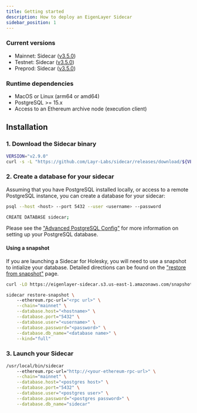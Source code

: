 ```yaml
---
title: Getting started
description: How to deploy an EigenLayer Sidecar
sidebar_position: 1
---
```



### Current versions

* Mainnet: Sidecar ([v3.5.0](https://github.com/Layr-Labs/sidecar/releases/tag/v3.5.0))
* Testnet: Sidecar ([v3.5.0](https://github.com/Layr-Labs/sidecar/releases/tag/v3.5.0))
* Preprod: Sidecar ([v3.5.0](https://github.com/Layr-Labs/sidecar/releases/tag/v3.5.0))

### Runtime dependencies

* MacOS or Linux (arm64 or amd64)
* PostgreSQL >= 15.x
* Access to an Ethereum archive node (execution client)

## Installation


### 1. Download the Sidecar binary

```bash
VERSION="v2.9.0"
curl -s -L "https://github.com/Layr-Labs/sidecar/releases/download/${VERSION}/sidecar-darwin-amd64-${VERSION}.tar.gz" | tar xvz -C /usr/local/bin
```

### 2. Create a database for your sidecar

Assuming that you have PostgreSQL installed locally, or access to a remote PostgreSQL instance, you can create a database for your sidecar:

```bash
psql --host <host> --port 5432 --user <username> --password

CREATE DATABASE sidecar;
```

Please see the ["Advanced PostgreSQL Config"](advanced-postgres) for more information on setting up your PostgreSQL database.

#### Using a snapshot

If you are launching a Sidecar for Holesky, you will need to use a snapshot to intialize your database. Detailed directions can be found on the ["restore from snapshot"](snapshots) page.

```bash
curl -LO https://eigenlayer-sidecar.s3.us-east-1.amazonaws.com/snapshots/testnet-holesky/sidecar-testnet-holesky_v3.0.0-rc.1_public_20250122.dump

sidecar restore-snapshot \                                                                                                                                                                                                                                                         (sm-fixManifest✱)
	--ethereum.rpc-url="<rpc url>" \
	--chain="mainnet" \
	--database.host="<hostname>" \
	--database.port="5432" \
	--database.user="<username>" \
	--database.password="<password>" \
	--database.db_name="<database name>" \
	--kind="full"
```

### 3. Launch your Sidecar

```bash
/usr/local/bin/sidecar
	--ethereum.rpc-url="http://<your-ethereum-rpc-url>" \
	--chain="mainnet" \
	--database.host="<postgres host>" \
	--database.port="5432" \
	--database.user="<postgres user>" \
	--database.password="<postgres password>" \
	--database.db_name="sidecar"
```
